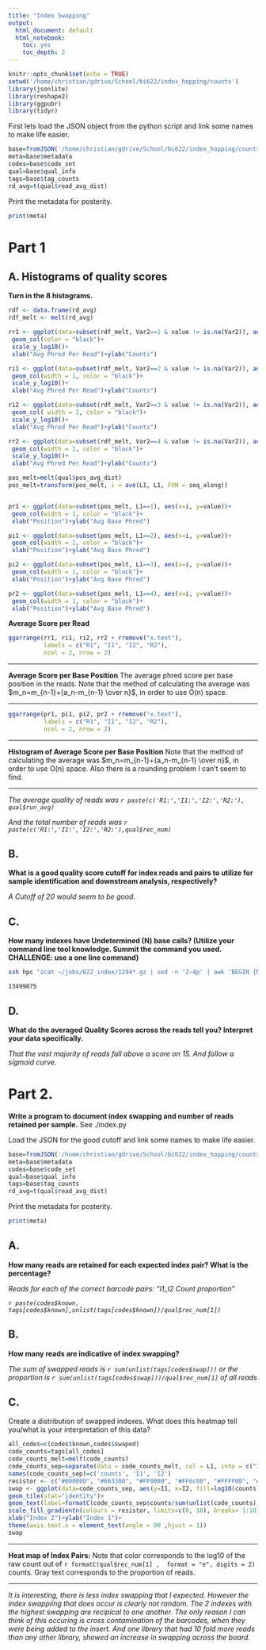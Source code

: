 ```yaml
---
title: "Index Swapping"
output:
  html_document: default
  html_notebook:
    toc: yes
    toc_depth: 2
---
```


```r
knitr::opts_chunk$set(echo = TRUE)
setwd('/home/christian/gdrive/School/bi622/index_hopping/counts')
library(jsonlite)
library(reshape2)
library(ggpubr)
library(tidyr)
```

First lets load the JSON object from the python script and link some names to make life easier.

```r
base=fromJSON('/home/christian/gdrive/School/bi622/index_hopping/counts/count_0')
meta=base$metadata
codes=base$code_set
qual=base$qual_info
tags=base$tag_counts
rd_avg=t(qual$read_avg_dist)
```

Print the metadata for posterity.
```r
print(meta)
```

# Part 1 
## A. Histograms of quality scores
**Turn in the 8 histograms.**
```r
rdf <- data.frame(rd_avg)
rdf_melt <- melt(rd_avg)

rr1 <- ggplot(data=subset(rdf_melt, Var2==1 & value != is.na(Var2)), aes(x=Var1, y=value))+
 geom_col(color = "black")+
 scale_y_log10()+
 xlab("Avg Phred Per Read")+ylab("Counts")

ri1 <- ggplot(data=subset(rdf_melt, Var2==2 & value != is.na(Var2)), aes(x=Var1, y=value))+
 geom_col(width = 1, color = "black")+
 scale_y_log10()+
 xlab("Avg Phred Per Read")+ylab("Counts")

ri2 <- ggplot(data=subset(rdf_melt, Var2==3 & value != is.na(Var2)), aes(x=Var1, y=value))+
 geom_col( width = 1, color = "black")+
 scale_y_log10()+
 xlab("Avg Phred Per Read")+ylab("Counts")

rr2 <- ggplot(data=subset(rdf_melt, Var2==4 & value != is.na(Var2)), aes(x=Var1, y=value))+
 geom_col(width = 1, color = "black")+
 scale_y_log10()+
 xlab("Avg Phred Per Read")+ylab("Counts")

pos_melt=melt(qual$pos_avg_dist)
pos_melt=transform(pos_melt, i = ave(L1, L1, FUN = seq_along)) 


pr1 <- ggplot(data=subset(pos_melt, L1==1), aes(x=i, y=value))+
 geom_col(width = 1, color = "black")+
 xlab("Position")+ylab("Avg Base Phred")

pi1 <- ggplot(data=subset(pos_melt, L1==2), aes(x=i, y=value))+
 geom_col(width = 1, color = "black")+
 xlab("Position")+ylab("Avg Base Phred")

pi2 <- ggplot(data=subset(pos_melt, L1==3), aes(x=i, y=value))+
 geom_col(width = 1, color = "black")+
 xlab("Position")+ylab("Avg Base Phred")

pr2 <- ggplot(data=subset(pos_melt, L1==4), aes(x=i, y=value))+
 geom_col(width = 1, color = "black")+
 xlab("Position")+ylab("Avg Base Phred")
```
**Average Score per Read**
```r
ggarrange(rr1, ri1, ri2, rr2 + rremove("x.text"), 
          labels = c("R1", "I1", "I2", "R2"),
          ncol = 2, nrow = 2)
```
___
**Average Score per Base Position** The average phred score per base position in the reads. Note that the method of calculating the average was $m_n=m_{n-1}+{a_n-m_{n-1} \over n}$, in order to use O(n) space. 

___
```r
ggarrange(pr1, pi1, pi2, pr2 + rremove("x.text"), 
          labels = c("R1", "I1", "I2", "R2"),
          ncol = 2, nrow = 2)

```
___
**Histogram of Average Score per Base Position** Note that the method of calculating the average was $m_n=m_{n-1}+{a_n-m_{n-1} \over n}$, in order to use O(n) space. Also there is a rounding problem I can't seem to find.

___

*The average quality of reads was `r paste(c('R1:','I1:','I2:','R2:'), qual$run_avg)`*

*And the total number of reads was `r paste(c('R1:','I1:','I2:','R2:'),qual$rec_num)`*

## B. 
**What is a good quality score cutoff for index reads and pairs to utilize for sample identification and downstream analysis, respectively? **

*A Cutoff of 20 would seem to be good.*

## C. 
**How many indexes have Undetermined (N) base calls? (Utilize your command line tool knowledge. Summit the command you used. CHALLENGE: use a one line command)**
```bash
ssh hpc "zcat ~/jobs/622_index/1294*.gz | sed -n '2~4p' | awk 'BEGIN {Ns=0} /N/{Ns+=1} END {print Ns}'"
```

`13499075`

## D. 
**What do the averaged Quality Scores across the reads tell you? Interpret your data specifically. **

*That the vast majority of reads fall above a score on 15. And follow a sigmoid curve.*


# Part 2. 
**Write a program to document index swapping and number of reads retained per sample.**
See ./index.py

Load the JSON for the good cutoff and link some names to make life easier.

```r
base=fromJSON('/home/christian/gdrive/School/bi622/index_hopping/counts/count_20')
meta=base$metadata
codes=base$code_set
qual=base$qual_info
tags=base$tag_counts
rd_avg=t(qual$read_avg_dist)
```

Print the metadata for posterity.

```r
print(meta)
```
## A. 
**How many reads are retained for each expected index pair? What is the percentage? **

*Reads for each of the correct barcode pairs: "I1_I2 Count proportion"*

*`r paste(codes$known, tags[codes$known],unlist(tags[codes$known])/qual$rec_num[1])`*

## B.
**How many reads are indicative of index swapping? **

*The sum of swapped reads is `r sum(unlist(tags[codes$swap]))` or the proportion is  `r sum(unlist(tags[codes$swap]))/qual$rec_num[1]` of all reads*

## C.
Create a distribution of swapped indexes. What does this heatmap tell you/what is your interpretation of this data? 

```r
all_codes=c(codes$known,codes$swaped)
code_counts=tags[all_codes]
code_counts_melt=melt(code_counts)
code_counts_sep=separate(data = code_counts_melt, col = L1, into = c("I1", "I2"), sep = "\\_")
names(code_counts_sep)=c('counts', 'I1', 'I2')
resistor <- c("#000000", "#663300", "#FF0000", "#FF6c00", "#FFFF00", "#00FF00", "#0000FF", "#FF00FF","#7D7D7D","#FFFFFF")
swap <- ggplot(data=code_counts_sep, aes(y=I1, x=I2, fill=log10(counts)))+
geom_tile(stat="identity")+
geom_text(label=formatC(code_counts_sep$counts/sum(unlist(code_counts)),  format = "e", digits = 0), color='gray50', size=2.5)+
scale_fill_gradientn(colours = resistor, limits=c(0, 10), breaks= 1:10)+
xlab("Index 2")+ylab("Index 1")+
theme(axis.text.x = element_text(angle = 90 ,hjust = 1))
swap
```
___
**Heat map of Index Pairs:** Note that color corresponds to the log10 of the raw count out of `r formatC(qual$rec_num[1] ,  format = "e", digits = 2)` counts. Gray text corresponds to the proportion of reads.

___

*It is interesting, there is less index swapping that I expected. However the index swappiing that does occur is clearly not random. The 2 indexes with the highest swapping are recipical to one another. The only reason I can think of this occuring is cross contamination of the barcodes, when they were being added to the insert. And one library that had 10 fold more reads than any other library, showed an increase in swapping across the board.*
